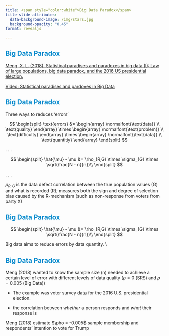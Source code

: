 ```yaml
---
title: <span style="color:white">Big Data Paradox</span>
title-slide-attributes:
  data-background-image: /img/stars.jpg
  background-opacity: "0.45"
format: revealjs
  
---
```


## [Big Data Paradox]{style="color:#078BCD;"}

```{=html}
<style type="text/css">

code.r{
  font-size: 30px;
}
</style>
```


[Meng, X. L. (2018). Statistical paradises and paradoxes in big data (I): Law of large populations, big data paradox, and the 2016 US presidential election.](https://projecteuclid.org/journalArticle/Download?urlId=10.1214%2F18-AOAS1161SF)

[Video: Statistical paradises and pardoxes in Big Data](https://www.youtube.com/watch?v=8YLdIDOMEZs)

## [Big Data Paradox]{style="color:#078BCD;"}

Three ways to reduces 'errors'

$$
\begin{split}
\text{errors} &= \begin{array} \normalfont{\text{data}} \\ \text{quality} \end{array} \times \begin{array} \normalfont{\text{problem}} \\ \text{difficulty} \end{array} \times \begin{array} \normalfont{\text{data}} \\ \text{quantitiy} \end{array}
\end{split}
$$

. . .

$$
\begin{split}
\hat{\mu} - \mu &= \rho_{R,G} \times \sigma_{G} \times \sqrt(\frac{N - n}{n})\\
\end{split}
$$

. . .

$\rho_{R,G}$ is the data defect correlation between the true population values (G) and what is recorded (R); measures both the
sign and degree of selection bias caused by the R-mechanism (such as non-response from voters from party X)



## [Big Data Paradox]{style="color:#078BCD;"}

$$
\begin{split}
\hat{\mu} - \mu &= \rho_{R,G} \times \sigma_{G} \times \sqrt(\frac{N - n}{n})\\
\end{split}
$$

Big data aims to reduce errors by data quantity. \\



## [Big Data Paradox]{style="color:#078BCD;"}

Meng (2018) wanted to know the sample size (n) needed to achieve a certain level of error with different levels of data quality ($\rho = 0$ (SRS) and  $\rho = 0.005$ (Big Data))

- The example was voter survey data for the 2016 U.S. presidential election.

- the correlation between *whether* a person responds and *what* their response is





Meng (2018) estimate $\pho = -0.005$ sample membership and respondents’ intention to vote for Trump